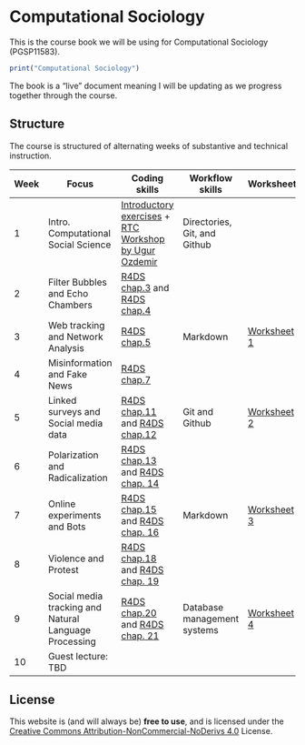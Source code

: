 # Computational Sociology {.unnumbered}

This is the course book we will be using for Computational Sociology (PGSP11583).

```r
print("Computational Sociology")
```

::: {.callout-note appearance="simple"}
The book is a "live" document meaning I will be updating as we progress together through the course.
:::

## Structure

The course is structured of alternating weeks of substantive and technical instruction.

| Week | Focus                                                 | Coding skills                                                                                                                                                         | Workflow skills              | Worksheet                                                                 |
|------|-------------------------------------------------------|-----------------------------------------------------------------------------------------------------------------------------------------------------------------------|------------------------------|---------------------------------------------------------------------------|
| 1    | Intro. Computational Social Science                   | [Introductory exercises](https://cjbarrie.github.io/CS-ED/intror.html) + [RTC Workshop by Ugur Ozdemir](https://research-training-centre.sps.ed.ac.uk/micro-methods/) | Directories, Git, and Github |                                                                           |
| 2    | Filter Bubbles and Echo Chambers                      | [R4DS chap.3](https://r4ds.had.co.nz/data-visualisation.html) and [R4DS chap.4](https://r4ds.had.co.nz/workflow-basics.html)                                          |                              |                                                                           |
| 3    | Web tracking and Network Analysis                     | [R4DS chap.5](https://r4ds.had.co.nz/transform.html)                                                                                                                  | Markdown                     | [Worksheet 1](https://cjbarrie.github.io/CS-ED/webtracking_networks.html) |
| 4    | Misinformation and Fake News                          | [R4DS chap.7](https://r4ds.had.co.nz/exploratory-data-analysis.html)                                                                                                  |                              |                                                                           |
| 5    | Linked surveys and Social media data                  | [R4DS chap.11](https://r4ds.had.co.nz/data-import.html) and [R4DS chap.12](https://r4ds.had.co.nz/tidy-data.html)                                                     | Git and Github               | [Worksheet 2](https://cjbarrie.github.io/CS-ED/data_ingest_apis.html)     |
| 6    | Polarization and Radicalization                       | [R4DS chap.13](https://r4ds.had.co.nz/relational-data.html) and [R4DS chap. 14](https://r4ds.had.co.nz/strings.html)                                                  |                              |                                                                           |
| 7    | Online experiments and Bots                           | [R4DS chap.15](https://r4ds.had.co.nz/factors.html) and [R4DS chap. 16](https://r4ds.had.co.nz/dates-and-times.html)                                                  | Markdown                     | [Worksheet 3](https://cjbarrie.github.io/CS-ED/bots_experiments.html)     |
| 8    | Violence and Protest                                  | [R4DS chap.18](https://r4ds.had.co.nz/pipes.html) and [R4DS chap. 19](https://r4ds.had.co.nz/functions.html)                                                          |                              |                                                                           |
| 9    | Social media tracking and Natural Language Processing | [R4DS chap.20](https://r4ds.had.co.nz/vectors.html) and [R4DS chap. 21](https://r4ds.had.co.nz/iteration.html)                                                        | Database management systems  | [Worksheet 4](https://cjbarrie.github.io/CS-ED/nlp_classifying.html)      |
| 10   | Guest lecture: TBD                                    |                                                                                                                                                                       |                              |                                                                           |

## License

This website is (and will always be) **free to use**, and is licensed under the [Creative Commons Attribution-NonCommercial-NoDerivs 4.0](https://creativecommons.org/licenses/by-nc-nd/4.0/) License.
